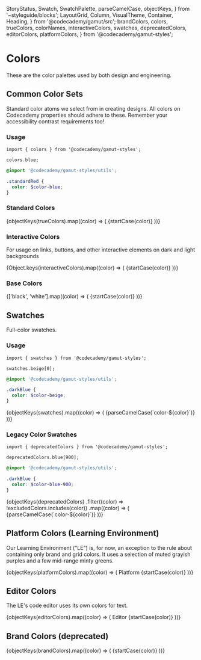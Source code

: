   StoryStatus,
  Swatch,
  SwatchPalette,
  parseCamelCase,
  objectKeys,
} from '~styleguide/blocks';
  LayoutGrid,
  Column,
  VisualTheme,
  Container,
  Heading,
} from '@codecademy/gamut/src';
  brandColors,
  colors,
  trueColors,
  colorNames,
  interactiveColors,
  swatches,
  deprecatedColors,
  editorColors,
  platformColors,
} from '@codecademy/gamut-styles';

<Meta title="Foundations/Theme/Colors" component="Colors" />

# Colors

<StoryStatus status="stable" />

These are the color palettes used by both design and engineering.

## Common Color Sets

Standard color atoms we select from in creating designs. All colors on
Codecademy properties should adhere to these. Remember your accessibility
contrast requirements too!

### Usage

```tsx
import { colors } from '@codecademy/gamut-styles';

colors.blue;
```

```scss
@import '@codecademy/gamut-styles/utils';

.standardRed {
  color: $color-blue;
}
```

### Standard Colors


<LayoutGrid rowGap="md" columnGap="md">
  {objectKeys(trueColors).map((color) => (
    <Column key={color} size={{ xs: 6, sm: 3 }}>
      <Container flex={false}>
        <Heading as="h2" fontSize="xs">
          {startCase(color)}
        </Heading>
        <Swatch
          alias={colorNames[color].toUpperCase()}
          name={`$color-${parseCamelCase(color)}`}
          hex={colors[color]}
        />
      </Container>
    </Column>
  ))}
</LayoutGrid>

<br />

### Interactive Colors

For usage on links, buttons, and other interactive elements on dark and light backgrounds

<LayoutGrid rowGap="md" columnGap="md">
  {Object.keys(interactiveColors).map((color) => (
    <Column key={color} size={{ xs: 6, sm: 3 }}>
      <Container flex={false}>
        <Heading as="h2" fontSize="xs">
          {startCase(color)}
        </Heading>
        <Swatch
          name={`$color-interactive-${parseCamelCase(color)}`}
          hex={interactiveColors[color]}
        />
      </Container>
    </Column>
  ))}
</LayoutGrid>

<br />

### Base Colors

<LayoutGrid rowGap="md" columnGap="md">
  {['black', 'white'].map((color) => (
    <Column key={color} size={{ xs: 6, sm: 3 }}>
      <Container flex={false}>
        <Heading as="h2" fontSize="xs">
          {startCase(color)}
        </Heading>
        <Swatch name={`$color-${parseCamelCase(color)}`} hex={colors[color]} />
      </Container>
    </Column>
  ))}
</LayoutGrid>

<br />

## Swatches

Full-color swatches.

### Usage

```tsx
import { swatches } from '@codecademy/gamut-styles';

swatches.beige[0];
```

```scss
@import '@codecademy/gamut-styles/utils';

.darkBlue {
  color: $color-beige;
}
```

<LayoutGrid rowGap="md" columnGap="md">
  {objectKeys(swatches).map((color) => (
    <Column key={color} size={{ xs: 6, sm: 3 }}>
      <Container flex={false}>
        <Heading as="h2" fontSize="xs">
          {parseCamelCase(`color-${color}`)}
        </Heading>
        <SwatchPalette
          variablePrefix={`color-${color}`}
          data={swatches[color]}
        />
      </Container>
    </Column>
  ))}
</LayoutGrid>

### Legacy Color Swatches

```tsx
import { deprecatedColors } from '@codecademy/gamut-styles';

deprecatedColors.blue[900];
```

```scss
@import '@codecademy/gamut-styles/utils';

.darkBlue {
  color: $color-blue-900;
}
```

<LayoutGrid rowGap="md" columnGap="md">
  {objectKeys(deprecatedColors)
    .filter((color) => !excludedColors.includes(color))
    .map((color) => (
      <Column key={color} size={{ xs: 6, sm: 3 }}>
        <Container flex={false}>
          <Heading as="h2" fontSize="xs">
            {parseCamelCase(`color-${color}`)}
          </Heading>
          <SwatchPalette
            variablePrefix={`color-${color}`}
            data={deprecatedColors[color]}
          />
        </Container>
      </Column>
    ))}
</LayoutGrid>

## Platform Colors (Learning Environment)

Our Learning Environment ("LE") is, for now, an exception to the rule
about containing only brand and grid colors. It uses a selection of muted
grayish purples and a few mid-range minty greens.

<LayoutGrid rowGap="md" columnGap="md">
  {objectKeys(platformColors).map((color) => (
    <Column key={color} size={{ xs: 6, sm: 3 }}>
      <Container flex={false}>
        <Heading as="h2" fontSize="xs">
          Platform {startCase(color)}
        </Heading>
        <SwatchPalette
          variablePrefix={`platform-${color}`}
          data={platformColors[color]}
        />
      </Container>
    </Column>
  ))}
</LayoutGrid>

<br />

## Editor Colors

The LE's code editor uses its own colors for text.

<LayoutGrid rowGap="md" columnGap="md">
  {objectKeys(editorColors).map((color) => (
    <Column key={color} size={{ xs: 6, sm: 3 }}>
      <Container flex={false}>
        <Heading as="h2" fontSize="xs">
          Editor {startCase(color)}
        </Heading>
        <Swatch
          name={`color-editor-${parseCamelCase(color)}`}
          hex={editorColors[color]}
        />
      </Container>
    </Column>
  ))}
</LayoutGrid>

<br />

## Brand Colors (deprecated)

<LayoutGrid rowGap="md" columnGap="md">
  {objectKeys(brandColors).map((color) => (
    <Column key={color} size={{ xs: 6, sm: 3 }}>
      <Container flex={false}>
        <Heading as="h2" fontSize="xs">
          {startCase(color)}
        </Heading>
        <Swatch
          name={`$brand-${parseCamelCase(color)}`}
          hex={brandColors[color]}
        />
      </Container>
    </Column>
  ))}
</LayoutGrid>
